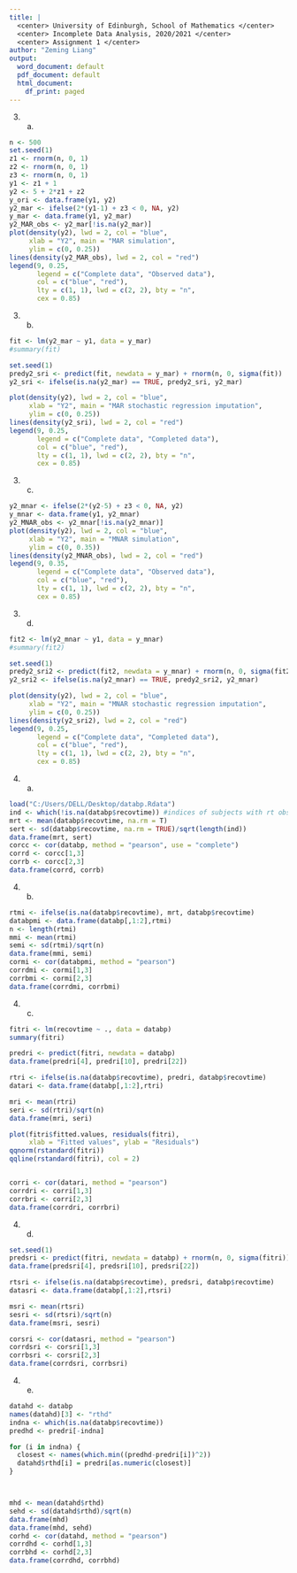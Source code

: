 ---
title: |
  <center> University of Edinburgh, School of Mathematics </center>
  <center> Incomplete Data Analysis, 2020/2021 </center>
  <center> Assignment 1 </center>
author: "Zeming Liang"
output:
  word_document: default
  pdf_document: default
  html_document:
    df_print: paged
---

3. (a)  

```{r, include = TRUE, message = FALSE}
n <- 500
set.seed(1)
z1 <- rnorm(n, 0, 1)
z2 <- rnorm(n, 0, 1)
z3 <- rnorm(n, 0, 1)
y1 <- z1 + 1
y2 <- 5 + 2*z1 + z2
y_ori <- data.frame(y1, y2)
y2_mar <- ifelse(2*(y1-1) + z3 < 0, NA, y2)
y_mar <- data.frame(y1, y2_mar)
y2_MAR_obs <- y2_mar[!is.na(y2_mar)]
plot(density(y2), lwd = 2, col = "blue", 
     xlab = "Y2", main = "MAR simulation",
     ylim = c(0, 0.25))
lines(density(y2_MAR_obs), lwd = 2, col = "red")
legend(9, 0.25, 
       legend = c("Complete data", "Observed data"), 
       col = c("blue", "red"), 
       lty = c(1, 1), lwd = c(2, 2), bty = "n",
       cex = 0.85)
```

3. (b)

```{r, include = TRUE, message = FALSE}
fit <- lm(y2_mar ~ y1, data = y_mar)
#summary(fit)

set.seed(1)
predy2_sri <- predict(fit, newdata = y_mar) + rnorm(n, 0, sigma(fit))
y2_sri <- ifelse(is.na(y2_mar) == TRUE, predy2_sri, y2_mar)

plot(density(y2), lwd = 2, col = "blue", 
     xlab = "Y2", main = "MAR stochastic regression imputation",
     ylim = c(0, 0.25))
lines(density(y2_sri), lwd = 2, col = "red")
legend(9, 0.25, 
       legend = c("Complete data", "Completed data"), 
       col = c("blue", "red"), 
       lty = c(1, 1), lwd = c(2, 2), bty = "n",
       cex = 0.85)
```

3. (c)

```{r, include = TRUE, message = FALSE}
y2_mnar <- ifelse(2*(y2-5) + z3 < 0, NA, y2)
y_mnar <- data.frame(y1, y2_mnar)
y2_MNAR_obs <- y2_mnar[!is.na(y2_mnar)]
plot(density(y2), lwd = 2, col = "blue", 
     xlab = "Y2", main = "MNAR simulation",
     ylim = c(0, 0.35))
lines(density(y2_MNAR_obs), lwd = 2, col = "red")
legend(9, 0.35, 
       legend = c("Complete data", "Observed data"), 
       col = c("blue", "red"), 
       lty = c(1, 1), lwd = c(2, 2), bty = "n",
       cex = 0.85)
```

3. (d)
```{r, include = TRUE, message = FALSE}
fit2 <- lm(y2_mnar ~ y1, data = y_mnar)
#summary(fit2)

set.seed(1)
predy2_sri2 <- predict(fit2, newdata = y_mnar) + rnorm(n, 0, sigma(fit2))
y2_sri2 <- ifelse(is.na(y2_mnar) == TRUE, predy2_sri2, y2_mnar)

plot(density(y2), lwd = 2, col = "blue", 
     xlab = "Y2", main = "MNAR stochastic regression imputation",
     ylim = c(0, 0.25))
lines(density(y2_sri2), lwd = 2, col = "red")
legend(9, 0.25, 
       legend = c("Complete data", "Completed data"), 
       col = c("blue", "red"), 
       lty = c(1, 1), lwd = c(2, 2), bty = "n",
       cex = 0.85)
```


4. (a)

```{r, include = TRUE, message = FALSE}
load("C:/Users/DELL/Desktop/databp.Rdata")
ind <- which(!is.na(databp$recovtime)) #indices of subjects with rt observed
mrt <- mean(databp$recovtime, na.rm = T)
sert <- sd(databp$recovtime, na.rm = TRUE)/sqrt(length(ind))
data.frame(mrt, sert)
corcc <- cor(databp, method = "pearson", use = "complete")
corrd <- corcc[1,3]
corrb <- corcc[2,3]
data.frame(corrd, corrb)
```


4. (b)

```{r, include = TRUE, message = FALSE}
rtmi <- ifelse(is.na(databp$recovtime), mrt, databp$recovtime)
databpmi <- data.frame(databp[,1:2],rtmi)
n <- length(rtmi)
mmi <- mean(rtmi)
semi <- sd(rtmi)/sqrt(n)
data.frame(mmi, semi)
cormi <- cor(databpmi, method = "pearson")
corrdmi <- cormi[1,3]
corrbmi <- cormi[2,3]
data.frame(corrdmi, corrbmi)
```


4. (c)

```{r, include = TRUE, message = FALSE}
fitri <- lm(recovtime ~ ., data = databp)
summary(fitri)

predri <- predict(fitri, newdata = databp)
data.frame(predri[4], predri[10], predri[22])

rtri <- ifelse(is.na(databp$recovtime), predri, databp$recovtime)  
datari <- data.frame(databp[,1:2],rtri)

mri <- mean(rtri)
seri <- sd(rtri)/sqrt(n)
data.frame(mri, seri)

plot(fitri$fitted.values, residuals(fitri), 
     xlab = "Fitted values", ylab = "Residuals")
qqnorm(rstandard(fitri))
qqline(rstandard(fitri), col = 2)


corri <- cor(datari, method = "pearson")
corrdri <- corri[1,3]
corrbri <- corri[2,3]
data.frame(corrdri, corrbri)
```



4. (d)

```{r, include = TRUE, message = FALSE}
set.seed(1)
predsri <- predict(fitri, newdata = databp) + rnorm(n, 0, sigma(fitri))
data.frame(predsri[4], predsri[10], predsri[22])

rtsri <- ifelse(is.na(databp$recovtime), predsri, databp$recovtime)  
datasri <- data.frame(databp[,1:2],rtsri)

msri <- mean(rtsri)
sesri <- sd(rtsri)/sqrt(n)
data.frame(msri, sesri)

corsri <- cor(datasri, method = "pearson")
corrdsri <- corsri[1,3]
corrbsri <- corsri[2,3]
data.frame(corrdsri, corrbsri)
```


4. (e)

```{r, include = TRUE, message = FALSE}
datahd <- databp
names(datahd)[3] <- "rthd"
indna <- which(is.na(databp$recovtime))
predhd <- predri[-indna]

for (i in indna) {
  closest <- names(which.min((predhd-predri[i])^2))
  datahd$rthd[i] = predri[as.numeric(closest)]
}



mhd <- mean(datahd$rthd)
sehd <- sd(datahd$rthd)/sqrt(n)
data.frame(mhd)
data.frame(mhd, sehd)
corhd <- cor(datahd, method = "pearson")
corrdhd <- corhd[1,3]
corrbhd <- corhd[2,3]
data.frame(corrdhd, corrbhd)
```



